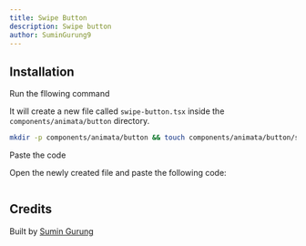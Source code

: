 ```yaml
---
title: Swipe Button
description: Swipe button
author: SuminGurung9
---
```


<ComponentPreview name="button-swipe-button--docs" />

## Installation

<Steps>
<Step>Run the fllowing command</Step>

It will create a new file called `swipe-button.tsx` inside the `components/animata/button` directory.

```bash
mkdir -p components/animata/button && touch components/animata/button/swipe-button.tsx
```

<Step>Paste the code</Step>

Open the newly created file and paste the following code:

```jsx file=<rootDir>/animata/button/swipe-button.tsx

```

</Steps>

## Credits

Built by [Sumin Gurung](https://github.com/GrgSumin)
